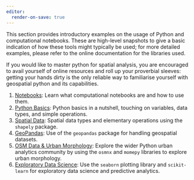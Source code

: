 ```yaml
---
editor:
  render-on-save: true
---
```


This section provides introductory examples on the usage of Python and computational notebooks. These are high-level snapshots to give a basic indication of how these tools might typically be used; for more detailed examples, please refer to the online documentation for the libraries used.

If you would like to master python for spatial analysis, you are encouraged to avail yourself of online resources and roll up your proverbial sleeves: getting your hands dirty is the only reliable way to familiarise yourself with geospatial python and its capabilities.

1. [Notebooks](1_notebooks.qmd): Learn what computational notebooks are and how to use them.
2. [Python Basics](2_basics.qmd): Python basics in a nutshell, touching on variables, data types, and simple operations.
3. [Spatial Data](3_spatial.qmd): Spatial data types and elementary operations using the `shapely` package.
4. [GeoPandas](4_geopandas.qmd): Use of the `geopandas` package for handling geospatial datasets.
5. [OSM Data & Urban Morphology](5_ecosystem.qmd): Explore the wider Python urban analytics community by using the `osmnx` and `momepy` libraries to explore urban morphology.
6. [Exploratory Data Science](6_data_science.ipynb): Use the `seaborn` plotting library and `scikit-learn` for exploratory data science and predictive analytics.
